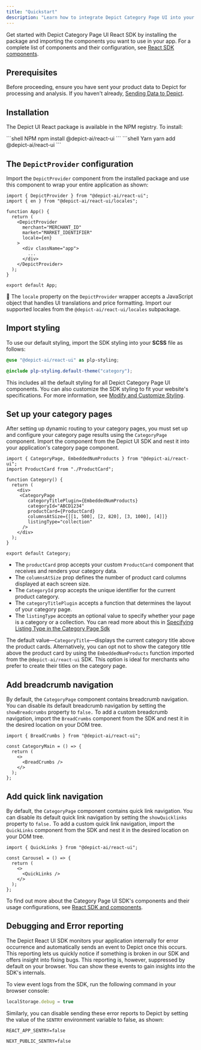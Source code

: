 ```yaml
---
title: "Quickstart"
description: "Learn how to integrate Depict Category Page UI into your React applications."
---
```


Get started with Depict Category Page UI React SDK by installing the package and importing the components you want to use in your app. For a complete list of components and their configuration, see [React SDK components](/category-sdk/category-page-react-sdk#react-component-api).

## Prerequisites

Before proceeding, ensure you have sent your product data to Depict for processing and analysis. If you haven't already, [Sending Data to Depict](/sending-data-to-depict).

## Installation

The Depict UI React package is available in the NPM registry. To install:

<CodeGroup>
```shell NPM
npm install @depict-ai/react-ui
```
```shell Yarn
yarn add @depict-ai/react-ui
```
</CodeGroup>

## The `DepictProvider` configuration

Import the `DepictProvider` component from the installed package and use this component to wrap your entire application as shown:

```tsx tsx
import { DepictProvider } from "@depict-ai/react-ui";
import { en } from "@depict-ai/react-ui/locales";

function App() {
  return (
    <DepictProvider
      merchant="MERCHANT_ID"
      market="MARKET_IDENTIFIER"
      locale={en}
    >
      <div className="app">
        ...
      </div>
    </DepictProvider>
  );
}

export default App;
```

<Note>📘 The `locale` property on the `DepictProvider` wrapper accepts a JavaScript object that handles UI translations and price formatting. Import our supported locales from the `@depict-ai/react-ui/locales` subpackage. </Note>

## Import styling

To use our default styling, import the SDK styling into your **SCSS** file as follows:

```scss SCSS
@use "@depict-ai/react-ui" as plp-styling;

@include plp-styling.default-theme("category");
```

This includes all the default styling for all Depict Category Page UI components. You can also customize the SDK styling to fit your website's specifications. For more information, see [Modify and Customize Styling](/category-sdk/category-page-styling).

## Set up your category pages

After setting up dynamic routing to your category pages, you must set up and configure your category page results using the `CategoryPage` component. Import the component from the Depict UI SDK and nest it into your application's category page component.

```tsx tsx
import { CategoryPage, EmbeddedNumProducts } from "@depict-ai/react-ui";
import ProductCard from "./ProductCard";

function Category() {
  return (
    <div>
     <CategoryPage
        categoryTitlePlugin={EmbeddedNumProducts}
        categoryId="ABCD1234"
        productCard={ProductCard}
        columnsAtSize={[[1, 500], [2, 820], [3, 1000], [4]]}
        listingType="collection"
      />
    </div>
  );
}

export default Category;
```

* The `productCard` prop accepts your custom `ProductCard` component that receives and renders your category data.
* The `columnsAtSize` prop defines the number of product card columns displayed at each screen size.
* The `CategoryId` prop accepts the unique identifier for the current product category.
* The `categoryTitlePlugin` accepts a function that determines the layout of your category page.
* The `listingType` accepts an optional value to specify whether your page is a category or a collection. You can read more about this in [Specifying Listing Type in the Category Page Sdk](/category-sdk/specifying-listing-type-in-the-category-page-sdk)

The default value—`CategoryTitle`—displays the current category title above the product cards. Alternatively, you can opt not to show the category title above the product card by using the `EmbeddedNumProducts` function imported from the `@depict-ai/react-ui` SDK. This option is ideal for merchants who prefer to create their titles on the category page.

## Add breadcrumb navigation

 By default, the `CategoryPage` component contains breadcrumb navigation. You can disable its default breadcrumb navigation by setting the `showBreadcrumbs` property to `false.` To add a custom breadcrumb navigation, import the `BreadCrumbs` component from the SDK and nest it in the desired location on your DOM tree.

```tsx tsx
import { BreadCrumbs } from "@depict-ai/react-ui";

const CategoryMain = () => {
  return (
    <>
      <BreadCrumbs />
    </>
  );
};
```

## Add quick link navigation

 By default, the `CategoryPage` component contains quick link navigation. You can disable its default quick link navigation by setting the `showQuicklinks` property to `false.` To add a custom quick link navigation, import the `QuickLinks` component from the SDK and nest it in the desired location on your DOM tree.

```tsx tsx
import { QuickLinks } from "@depict-ai/react-ui";

const Carousel = () => {
  return (
    <>
      <QuickLinks />
    </>
  );
};
```

To find out more about the Category Page UI SDK's components and their usage configurations, see [React SDK and components](/category-sdk/category-page-react-sdk#react-component-api).

## Debugging and Error reporting

The Depict React UI SDK monitors your application internally for error occurrence and automatically sends an event to Depict once this occurs. This reporting lets us quickly notice if something is broken in our SDK and offers insight into fixing bugs. This reporting is, however, suppressed by default on your browser. You can show these events to gain insights into the SDK's internals.

To view event logs from the SDK, run the following command in your browser console:

```javascript JavaScript
localStorage.debug = true
```

Similarly, you can disable sending these error reports to Depict by setting the value of the `SENTRY` environment variable to false, as shown:

<CodeGroup>

```text React.js
REACT_APP_SENTRY=false
```

```text Next.js
NEXT_PUBLIC_SENTRY=false
```

</CodeGroup>